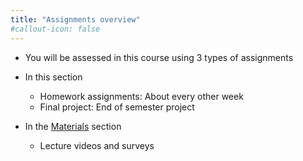 ```yaml
---
title: "Assignments overview"
#callout-icon: false
---
```


* You will be assessed in this course using 3 types of assignments

* In this section
    * Homework assignments: About every other week
    * Final project: End of semester project

* In the [Materials](../materials/index.qmd) section
    * Lecture videos and surveys
